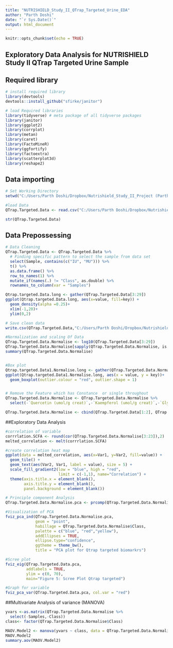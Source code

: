 ```yaml
---
title: "NUTRISHIELD_Study_II_QTrap_Targeted_Urine_EDA"
author: "Parth Doshi"
date: "`r Sys.Date()`"
output: html_document
---
```


```r
knitr::opts_chunk$set(echo = TRUE)
```

## Exploratory Data Analysis for NUTRISHIELD Study II QTrap Targeted Urine Sample

## Required library

```r
# install required library
library(devtools)
devtools::install_github("sfirke/janitor")

# load Required libraries
library(tidyverse) # meta package of all tidyverse packages
library(janitor)
library(ggplot2)
library(corrplot)
library(metan)
library(caret)
library(FactoMineR)
library(ggfortify)
library(factoextra)
library(scatterplot3d)
library(reshape2)
```

## Data importing

```r
# Set Working Directory
setwd("C:/Users/Parth Doshi/Dropbox/Nutrishield_Study_II_Project (ParthD thesis)/R-script/EDA_for_Human_Mother_Milk")

#load Data
QTrap.Targeted.Data <- read.csv("C:/Users/Parth Doshi/Dropbox/Nutrishield_Study_II_Project (ParthD thesis)/Study2-Data/NUTRISHIELD_Study_II_QTrap_Targeted_Urine.csv",sep = ";", skip = 3)

str(QTrap.Targeted.Data)
```

## Data Prepossessing

```r
# Data Cleaning 
QTrap.Targeted.Data <- QTrap.Targeted.Data %>%
  # Finding specific pattern to select the sample from data set
  select(Sample, contains(c("IU", "MU"))) %>%
  t() %>%
  as.data.frame() %>%
  row_to_names(1) %>%
  mutate_if(names(.) != "Class", as.double) %>%
  rownames_to_column(var = "Samples")

Qtrap.targeted.Data.long <- gather(QTrap.Targeted.Data[3:29])
ggplot(Qtrap.targeted.Data.long, aes(x=value, fill=key)) +
  geom_density(alpha =0.25)+
  xlim(-1,20)+
  ylim(0,2)

# Save clean data
write.csv(QTrap.Targeted.Data,"C:/Users/Parth Doshi/Dropbox/Nutrishield_Study_II_Project (ParthD thesis)/Study2-clean-Data/NUTRISHIELD_Study_II_QTrap_Targeted.csv", row.names = FALSE)
```

```r
#Normalization and scaling Of Data
QTrap.Targeted.Data.Normalise <- log10(QTrap.Targeted.Data[3:29])
QTrap.Targeted.Data.Normalise[sapply(QTrap.Targeted.Data.Normalise, is.infinite)] <- 0
summary(QTrap.Targeted.Data.Normalise)


#Box plot
Qtrap.targeted.Data1.Normalise.long <- gather(QTrap.Targeted.Data.Normalise[3:27])
ggplot(Qtrap.targeted.Data1.Normalise.long, aes(x = value, y = key))+
  geom_boxplot(outlier.colour = "red", outlier.shape = 1)


# Remove the Feature which has Constance  or single throughout
QTrap.Targeted.Data.Normalise <- QTrap.Targeted.Data.Normalise %>%
  select(-`Quercetin (umol/g creat)`,-`Kaempferol (umol/g creat)`,-`Glycitein (umol/g creat)`,`Genistein (umol/g creat)`,-`Equol (umol/g creat)`, `Daidzein (umol/g creat)`) 

QTrap.Targeted.Data.Normalise <- cbind(QTrap.Targeted.Data[1:2], QTrap.Targeted.Data.Normalise)
```

##Exploratory Data Analysis

```r
#correlation of variable 
corrrlation.SCFA <- round(cor(QTrap.Targeted.Data.Normalise[3:23]),2)
melted_correlation <- melt(corrrlation.SCFA)

#create correlation heat map
ggplot(data = melted_correlation, aes(x=Var1, y=Var2, fill=value)) + 
  geom_tile() +
  geom_text(aes(Var2, Var1, label = value), size = 5) +
  scale_fill_gradient2(low = "blue", high = "red",
                       limit = c(-1,1), name="Correlation") +
  theme(axis.title.x = element_blank(),
        axis.title.y = element_blank(),
        panel.background = element_blank())

# Principle component Analysis
QTrap.Targeted.Data.Normalise.pca <- prcomp(QTrap.Targeted.Data.Normalise[3:23], scale. = FALSE)

#Visualization of PCA
fviz_pca_ind(QTrap.Targeted.Data.Normalise.pca,
             geom = "point",
             habillage = QTrap.Targeted.Data.Normalise$Class,
             palette = c("blue", "red","yellow"),
             addEllipses = TRUE,
             ellipse.type="confidence",
             ggtheme = theme_bw(),
             title = "PCA plot for Qtrap targeted biomarkrs")

#Scree plot 
fviz_eig(QTrap.Targeted.Data.pca, 
         addlabels = TRUE, 
         ylim = c(0, 70),
         main="Figure 5: Scree Plot Qtrap targeted")

#Graph for variable
fviz_pca_var(QTrap.Targeted.Data.pca, col.var = "red")
```
##Multivariate Analysis of variance (MANOVA)

```r
yvars <-as.matrix(QTrap.Targeted.Data.Normalise %>%
  select(-Samples,-Class))
class<- factor(QTrap.Targeted.Data.Normalise$Class) 

MAOV.Model2 <- manova(yvars ~ class, data = QTrap.Targeted.Data.Normalise)
MAOV.Model2
summary.aov(MAOV.Model2)
```